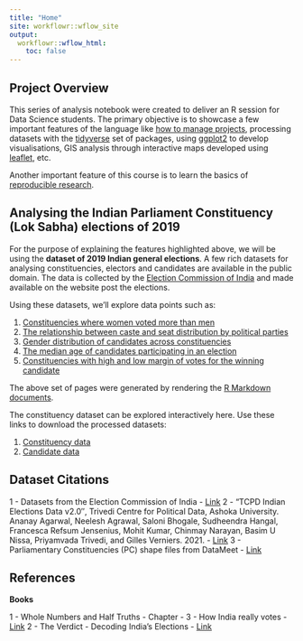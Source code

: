 ```yaml
---
title: "Home"
site: workflowr::wflow_site
output:
  workflowr::wflow_html:
    toc: false
---
```


## Project Overview

This series of analysis notebook were created to deliver an R session for Data Science students. The primary objective is to showcase a few important features of the language like [how to manage projects](https://workflowr.github.io), processing datasets with the [tidyverse](https://www.tidyverse.org/) set of packages, using [ggplot2](https://ggplot2.tidyverse.org/) to develop visualisations, GIS analysis through interactive maps developed using [leaflet](https://rstudio.github.io/leaflet/), etc.

Another important feature of this course is to learn the basics of [reproducible research](https://cran.r-project.org/web/views/ReproducibleResearch.html). 

## Analysing the Indian Parliament Constituency (Lok Sabha) elections of 2019

For the purpose of explaining the features highlighted above, we will be using the **dataset of 2019 Indian general elections**. A few rich datasets for analysing constituencies, electors and candidates are available in the public domain. The data is collected by the [Election Commission of India](https://eci.gov.in/) and made available on the website post the elections.

Using these datasets, we'll explore data points such as:

1. [Constituencies where women voted more than men](docs/voter-turnout-gender.html)
2. [The relationship between caste and seat distribution by political parties](docs/caste_wise_constituencies.html)
3. [Gender distribution of candidates across constituencies](docs/caste_wise_constituencies.html)
4. [The median age of candidates participating in an election](docs/candidate-profile.html)
5. [Constituencies with high and low margin of votes for the winning candidate](docs/votes-margin-analysis.html)

The above set of pages were generated by rendering the [R Markdown documents](). 

The constituency dataset can be explored interactively here. Use these links to download the processed datasets:

1. [Constituency data]()
2. [Candidate data]()

## Dataset Citations

1 - Datasets from the Election Commission of India - [Link](https://eci.gov.in/)
2 - “TCPD Indian Elections Data v2.0″, Trivedi Centre for Political Data, Ashoka University.
Ananay Agarwal, Neelesh Agrawal, Saloni Bhogale, Sudheendra Hangal, Francesca Refsum Jensenius, Mohit Kumar, Chinmay Narayan, Basim U Nissa, Priyamvada Trivedi, and Gilles Verniers. 2021. - [Link](https://tcpd.ashoka.edu.in/lok-dhaba/)
3 - Parliamentary Constituencies (PC) shape files from DataMeet - [Link](http://projects.datameet.org/maps/parliamentary-constituencies/)

## References

**Books**

1 - Whole Numbers and Half Truths - Chapter - 3 - How India really votes - [Link](https://www.goodreads.com/book/show/59740806-whole-numbers-and-half-truths)
2 - The Verdict - Decoding India's Elections - [Link](https://www.google.co.in/books/edition/The_Verdict/sc6MDwAAQBAJ?hl=en&gbpv=0)



